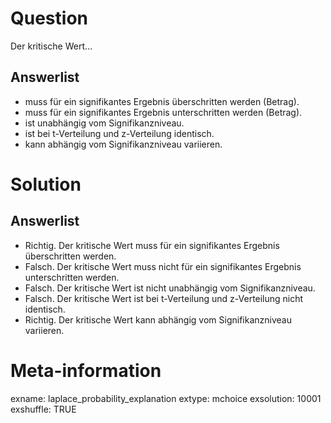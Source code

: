 Question 
======== 

Der kritische Wert...

Answerlist
----------

* muss für ein signifikantes Ergebnis überschritten werden (Betrag).
* muss für ein signifikantes Ergebnis unterschritten werden (Betrag).
* ist unabhängig vom Signifikanzniveau.
* ist bei t-Verteilung und z-Verteilung identisch.
* kann abhängig vom Signifikanzniveau variieren.

Solution
========

Answerlist
----------

* Richtig. Der kritische Wert muss für ein signifikantes Ergebnis überschritten werden.
* Falsch. Der kritische Wert muss nicht für ein signifikantes Ergebnis unterschritten werden.
* Falsch. Der kritische Wert ist nicht unabhängig vom Signifikanzniveau.
* Falsch. Der kritische Wert ist bei t-Verteilung und z-Verteilung nicht identisch.
* Richtig. Der kritische Wert kann abhängig vom Signifikanzniveau variieren.

Meta-information
================
exname: laplace_probability_explanation
extype: mchoice 
exsolution: 10001
exshuffle: TRUE
